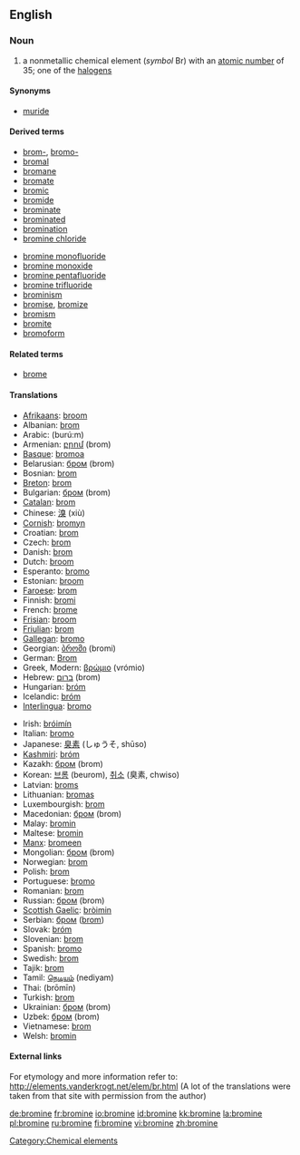 ==English==
{{elements|Br|selenium|Se|krypton|Kr}}

===Noun===
{{en-noun|-}}
{{wikipedia}}

# a nonmetallic chemical element (''symbol'' Br) with an [[atomic number]] of 35; one of the [[halogen]]s

====Synonyms====
*[[muride]]

====Derived terms====
{{top2}}
*[[brom-]], [[bromo-]]
*[[bromal]]
*[[bromane]]
*[[bromate]]
*[[bromic]]
*[[bromide]]
*[[brominate]]
*[[brominated]]
*[[bromination]]
*[[bromine chloride]]
{{mid2}}
*[[bromine monofluoride]]
*[[bromine monoxide]]
*[[bromine pentafluoride]]
*[[bromine trifluoride]]
*[[brominism]]
*[[bromise]], [[bromize]]
*[[bromism]]
*[[bromite]]
*[[bromoform]]
{{bottom}}

====Related terms====
*[[brome]]

====Translations====
{{trans-top|nonmetallic chemical element}}
*[[Afrikaans]]: [[broom#Afrikaans|broom]]
*Albanian: [[brom]]
*Arabic: {{ARchar|[[بروم]]}} (burú:m) {{m}}
*Armenian: [[բրոմ]] (brom)
*[[Basque]]: [[bromoa]]
*Belarusian: [[бром]] (brom) {{m}}
*Bosnian: [[brom]]
*[[Breton]]: [[brom]] {{m}}
*Bulgarian: [[бром]] (brom) {{m}}
*[[Catalan]]: [[brom]]
*Chinese: [[溴]] (xiù)
*[[Cornish]]: [[bromyn]]
*Croatian: [[brom]]
*Czech: [[brom]] {{m}}
*Danish: [[brom]]
*Dutch: [[broom#Dutch|broom]] {{n}}
*Esperanto: [[bromo]]
*Estonian: [[broom#Estonian|broom]]
*[[Faroese]]: [[brom]]
*Finnish: [[bromi]]
*French: [[brome]] {{m}}
*[[Frisian]]: [[broom#Frisian|broom]]
*[[Friulian]]: [[brom]]
*[[Gallegan]]: [[bromo]]
*Georgian: [[ბრომი]] (bromi)
*German: [[Brom]] {{n}}
*Greek, Modern: [[βρώμιο]] (vrómio) {{n}}
*Hebrew: [[ברום]] (brom)
*Hungarian: [[bróm]]
*Icelandic: [[bróm]]
*[[Interlingua]]: [[bromo]]
{{trans-mid}}
*Irish: [[bróimín]]
*Italian: [[bromo]] {{m}}
*Japanese: [[臭素]] (しゅうそ, shūso)
*[[Kashmiri]]: [[bróm]]
*Kazakh: [[бром]] (brom)
*Korean: [[브롬]] (beurom), [[취소]] (臭素, chwiso)
*Latvian: [[broms]]
*Lithuanian: [[bromas]]
*Luxembourgish: [[brom]]
*Macedonian: [[бром]] (brom) {{m}}
*Malay: [[bromin]]
*Maltese: [[bromin]]
*[[Manx]]: [[bromeen]]
*Mongolian: [[бром]] (brom)
*Norwegian: [[brom]]
*Polish: [[brom]] {{m}}
*Portuguese: [[bromo]] {{m}}
*Romanian: [[brom]] {{n}}
*Russian: [[бром]] (brom) {{m}}
*[[Scottish Gaelic]]: [[bròimin]]
*Serbian: [[бром]] ([[brom]]) {{m}}
*Slovak: [[bróm]]
*Slovenian: [[brom]]
*Spanish: [[bromo]] {{m}}
*Swedish: [[brom]]
*Tajik: [[brom]]
*Tamil: [[நெடியம்]] (nediyam)
*Thai: {{THchar|[[โบรมีน]]}} (brōmīn)
*Turkish: [[brom]]
*Ukrainian: [[бром]] (brom) {{m}}
*Uzbek: [[бром]] (brom)
*Vietnamese: [[brom]]
*Welsh: [[bromin]]
{{trans-bottom}}

====External links====
For etymology and more information refer to:
http://elements.vanderkrogt.net/elem/br.html
(A lot of the translations were taken from that site with permission from the author)

[[Category:Chemical elements]]

[[de:bromine]]
[[fr:bromine]]
[[io:bromine]]
[[id:bromine]]
[[kk:bromine]]
[[la:bromine]]
[[pl:bromine]]
[[ru:bromine]]
[[fi:bromine]]
[[vi:bromine]]
[[zh:bromine]]